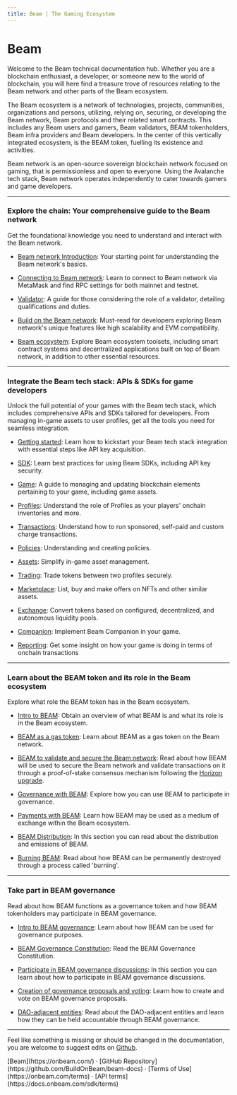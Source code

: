 ```yaml
---
title: Beam | The Gaming Ecosystem 
---
```



<h1 className="text-center text-4xl tracking-tighter font-extrabold md:text-5xl mt-8">
  Beam
</h1>

<Bleed>
  <Features />
</Bleed>

Welcome to the Beam technical documentation hub. Whether you are a blockchain enthusiast, a developer, or someone new to the world of blockchain, you will here find a treasure trove of resources relating to the Beam network and other parts of the Beam ecosystem.

The Beam ecosystem is a network of technologies, projects, communities, organizations and persons, utilizing, relying on, securing, or developing the Beam network, Beam protocols and their related smart contracts. This includes any Beam users and gamers, Beam validators, BEAM tokenholders, Beam infra providers and Beam developers. In the center of this vertically integrated ecosystem, is the BEAM token, fuelling its existence and activities.

Beam network is an open-source sovereign blockchain network focused on gaming, that is permissionless and open to everyone. Using the Avalanche tech stack, Beam network operates independently to cater towards gamers and game developers. 

---

### Explore the chain: Your comprehensive guide to the Beam network

Get the foundational knowledge you need to understand and interact with the Beam network.

- [Beam network Introduction](/chain/get-started): Your starting point for understanding the Beam network's basics.

- [Connecting to Beam network](/chain/get-started/rpc): Learn to connect to Beam network via MetaMask and find RPC settings for both mainnet and testnet.

- [Validator](/chain/nodes/validator): A guide for those considering the role of a validator, detailing qualifications and duties.

- [Build on the Beam network](/chain/builder): Must-read for developers exploring Beam network's unique features like high scalability and EVM compatibility.

- [Beam ecosystem](/chain/beam-ecosystem): Explore Beam ecosystem toolsets, including smart contract systems and decentralized applications built on top of Beam network, in addition to other essential resources.


---

### Integrate the Beam tech stack: APIs & SDKs for game developers

Unlock the full potential of your games with the Beam tech stack, which includes comprehensive APIs and SDKs tailored for developers. From managing in-game assets to user profiles, get all the tools you need for seamless integration.

- [Getting started](/sdk): Learn how to kickstart your Beam tech stack integration with essential steps like API key acquisition.

- [SDK](/sdk/clients): Learn best practices for using Beam SDKs, including API key security.

- [Game](/sdk/game/introduction): A guide to managing and updating blockchain elements pertaining to your game, including game assets.

- [Profiles](/sdk/profiles/introduction): Understand the role of Profiles as your players' onchain inventories and more.

- [Transactions](/sdk/transactions/introduction): Understand how to run sponsored, self-paid and custom charge transactions.

- [Policies](/sdk/policies/introduction): Understanding and creating policies.

- [Assets](/sdk/assets/introduction): Simplify in-game asset management.

- [Trading](/sdk/trading/introduction): Trade tokens between two profiles securely.

- [Marketplace](/sdk/marketplace/introduction): List, buy and make offers on NFTs and other similar assets.

- [Exchange](/sdk/exchange/introduction): Convert tokens based on configured, decentralized, and autonomous liquidity pools.

- [Companion](/sdk/companion): Implement Beam Companion in your game.

- [Reporting](/sdk/reporting): Get some insight on how your game is doing in terms of onchain transactions

---

### Learn about the BEAM token and its role in the Beam ecosystem

Explore what role the BEAM token has in the Beam ecosystem. 

- [Intro to BEAM](/token): Obtain an overview of what BEAM is and what its role is in the Beam ecosystem.

- [BEAM as a gas token](/token/gas): Learn about BEAM as a gas token on the Beam network.

- [BEAM to validate and secure the Beam network](/token/security): Read about how BEAM will be used to secure the Beam network and validate transactions on it through a proof-of-stake consensus mechanism following the [Horizon upgrade](/token/horizon).

- [Governance with BEAM](/token/governance): Explore how you can use BEAM to participate in governance.

- [Payments with BEAM](/token/payments): Learn how BEAM may be used as a medium of exchange within the Beam ecosystem.

- [BEAM Distribution](/token/distribution): In this section you can read about the distribution and emissions of BEAM. 

- [Burning BEAM](/token/burning): Read about how BEAM can be permanently destroyed through a process called 'burning'.

---

### Take part in BEAM governance

Read about how BEAM functions as a governance token and how BEAM tokenholders may participate in BEAM governance.

- [Intro to BEAM governance](/governance): Learn about how BEAM can be used for governance purposes. 

- [BEAM Governance Constitution](/governance/constitution): Read the BEAM Governance Constitution.

- [Participate in BEAM governance discussions](/governance/discussions): In this section you can learn about how to participate in BEAM governance discussions.

- [Creation of governance proposals and voting](/governance/proposals): Learn how to create and vote on BEAM governance proposals.

- [DAO-adjacent entities](/governance/dao-entities): Read about the DAO-adjacent entities and learn how they can be held accountable through BEAM governance.

---


Feel like something is missing or should be changed in the documentation, you are welcome to suggest edits on [Github](https://github.com/BuildOnBeam/beam-docs).

<div className="mt-16 mb-20 text-center">
  [Beam](https://onbeam.com/) ·
  [GitHub Repository](https://github.com/BuildOnBeam/beam-docs) · [Terms of
  Use](https://onbeam.com/terms) · [API terms](https://docs.onbeam.com/sdk/terms)
</div>
